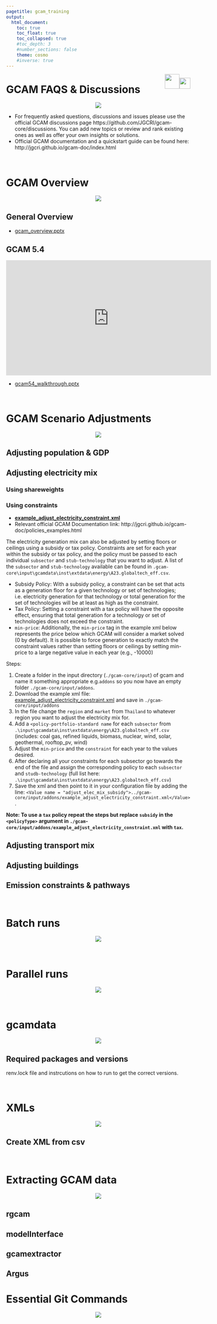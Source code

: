 ```yaml
---
pagetitle: gcam_training
output: 
  html_document:
    toc: true
    toc_float: true
    toc_collapsed: true
    #toc_depth: 3
    #number_sections: false
    theme: cosmo
    #inverse: true
---
```


<div class="header_logo">
<img src="images/logo_gcims_white.png" style="float:right;height:30px; padding-top:10px;">
<img src="images/logo_pnnl_white.png" style="float:right;height:40px;">
</div>

<!-------------------------->
# GCAM FAQS & Discussions
<!-------------------------->
<p align="center"> <img src="images/divider.png"></p>

- For frequently asked questions, discussions and issues please use the official GCAM discussions page https://github.com/JGCRI/gcam-core/discussions. You can add new topics or review and rank existing ones as well as offer your own insights or solutions.
- Official GCAM documentation and a quickstart guide can be found here: http://jgcri.github.io/gcam-doc/index.html

<br>

<!-------------------------->
# GCAM Overview
<!-------------------------->
<p align="center"> <img src="images/divider.png"></p>

## General Overview

* [gcam_overview.pptx](https://github.com/JGCRI/gcam_training/blob/main/presentations/gcam_overview.pptx)

## GCAM 5.4

<iframe width="560" height="315" src="https://www.youtube.com/embed/13tBgM_JWXc?rel=0" frameborder="0" allowfullscreen></iframe>

* [gcam54_walkthrough.pptx](https://github.com/JGCRI/gcam_training/blob/main/presentations/gcam54_walkthrough.pptx)

<br>

<!-------------------------->
# GCAM Scenario Adjustments
<!-------------------------->
<p align="center"> <img src="images/divider.png"></p>

## Adjusting population & GDP

## Adjusting electricity mix

### Using shareweights

### Using constraints

* **[example_adjust_electricity_constraint.xml](https://github.com/JGCRI/gcam_training/blob/main/examples/example_adjust_electricity_constraint_subsidy.xml)**
* Relevant official GCAM Documentation link: http://jgcri.github.io/gcam-doc/policies_examples.html

The electricity generation mix can also be adjusted by setting floors or ceilings using a subsidy or tax policy. Constraints are set for each year within the subsidy or tax policy, and the policy must be passed to each individual `subsector` and `stub-technology` that you want to adjust. A list of the `subsector` and `stub-technology` available can be found in `.gcam-core\input\gcamdata\inst\extdata\energy\A23.globaltech_eff.csv`.

- Subsidy Policy: With a subsidy policy, a constraint can be set that acts as a generation floor for a given technology or set of technologies; i.e. electricity generation for that technology or total generation for the set of technologies will be at least as high as the constraint. 
- Tax Policy: Setting a constraint with a tax policy will have the opposite effect, ensuring that total generation for a technology or set of technologies does not exceed the constraint. 
- `min-price`: Additionally, the `min-price` tag in the example xml  below represents the price below which GCAM will consider a market solved (0 by default). It is possible to force generation to exactly match the constraint values rather than setting floors or ceilings by setting min-price to a large negative value in each year (e.g., <min-price year=”2020”>-10000</min-price>)

Steps:

1. Create a folder in the input directory (`./gcam-core/input`) of gcam and name it something appropriate e.g.`addons` so you now have an empty folder `./gcam-core/input/addons`.
2. Download the example xml file: [example_adjust_electricity_constraint.xml](https://github.com/JGCRI/gcam_training/blob/main/examples/example_adjust_electricity_constraint_subsidy.xml) and save in `./gcam-core/input/addons`
3. In the file change the `region`  and `market` from `Thailand` to whatever region you want to adjust the electricity mix for. 
4. Add a `<policy-portfolio-standard name` for each `subsector` from `.\input\gcamdata\inst\extdata\energy\A23.globaltech_eff.csv` (includes: coal gas, refined liquids, biomass, nuclear, wind, solar, geothermal, rooftop_pv, wind)
5. Adjust the `min-price` and the `constraint` for each year to the values desired.
6. After declaring all your constraints for each subsector go towards the end of the file and assign the corresponding policy to each `subsector` and `studb-technology` (full list here: `.\input\gcamdata\inst\extdata\energy\A23.globaltech_eff.csv`)
6. Save the xml and then point to it in your configuration file by adding the line: `<Value name = "adjust_elec_mix_subsidy">../gcam-core/input/addons/example_adjust_electricity_constraint.xml</Value>`.

**Note: To use a `tax` policy repeat the steps but replace `subsidy` in the `<policyType>` argument in `./gcam-core/input/addons/example_adjust_electricity_constraint.xml` with `tax`.**


## Adjusting transport mix

## Adjusting buildings

## Emission constraints & pathways

<br>

<!-------------------------->
# Batch runs
<!-------------------------->
<p align="center"> <img src="images/divider.png"></p>

<br>

<!-------------------------->
# Parallel runs
<!-------------------------->
<p align="center"> <img src="images/divider.png"></p>

<br>

<!-------------------------->
# gcamdata
<!-------------------------->
<p align="center"> <img src="images/divider.png"></p>

## Required packages and versions

renv.lock file and instrcutions on how to run to get the correct versions.

<br>

<!-------------------------->
# XMLs
<!-------------------------->
<p align="center"> <img src="images/divider.png"></p>

## Create XML from csv

<br>

<!-------------------------->
# Extracting GCAM data
<!-------------------------->
<p align="center"> <img src="images/divider.png"></p>

## rgcam

## modelInterface

## gcamextractor

## Argus

<!-------------------------->
# Essential Git Commands
<!-------------------------->
<p align="center"> <img src="images/divider.png"></p>
